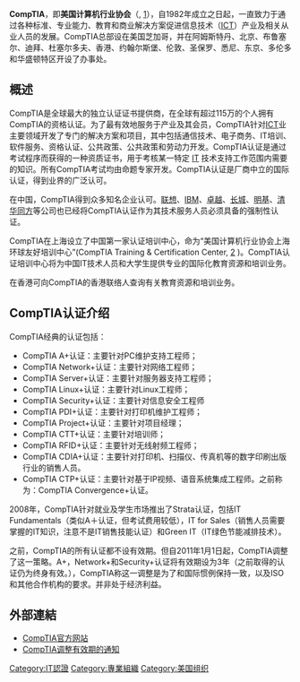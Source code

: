'''CompTIA'''，即'''美国计算机行业协会'''（{{lang|en|Computing Technology Industry Association}}, [http://www.comptia.org/]{{Wayback|url=http://www.comptia.org/ |date=20090507053324 }}），自1982年成立之日起，一直致力于通过各种标准、专业能力、教育和商业解决方案促进信息技术（[[ICT|ICT]]）产业及相关从业人员的发展。CompTIA总部设在美国芝加哥，并在阿姆斯特丹、北京、布鲁塞尔、迪拜、杜塞尔多夫、香港、约翰尔斯堡、伦敦、圣保罗、悉尼、东京、多伦多和华盛顿特区开设了办事处。

== 概述==
CompTIA是全球最大的独立认证证书提供商，在全球有超过115万的个人拥有CompTIA的资格认证。为了最有效地服务于产业及其会员，CompTIA针对[[ICT|ICT]]业主要领域开发了专门的解决方案和项目，其中包括通信技术、电子商务、IT培训、软件服务、资格认证、公共政策、公共政策和劳动力开发。CompTIA认证是通过考试程序而获得的一种资质证书，用于考核某一特定 [[IT|IT]] 技术支持工作范围内需要的知识。所有CompTIA考试均由命题专家开发。CompTIA认证是厂商中立的国际认证，得到业界的广泛认可。

在中国，CompTIA得到众多知名企业认可。[[联想|联想]]、[[IBM|IBM]]、[[卓越|卓越]]、[[长城|长城]]、[[明基|明基]]、[[清华同方|清华同方]]等公司也已经将CompTIA认证作为其技术服务人员必须具备的强制性认证。

CompTIA在上海设立了中国第一家认证培训中心，命为“美国计算机行业协会上海环球友好培训中心”(CompTIA Training & Certification Center, [https://web.archive.org/web/20170519123317/http://comptia.sh.cn/] )。CompTIA认证培训中心将为中国IT技术人员和大学生提供专业的国际化教育资源和培训业务。

在香港可向CompTIA的香港联络人查询有关教育资源和培训业务。

== CompTIA认证介绍 ==
CompTIA经典的认证包括：

* CompTIA A+认证：主要针对PC维护支持工程师；
* CompTIA Network+认证：主要针对网络工程师；
* CompTIA Server+认证：主要针对服务器支持工程师；
* CompTIA Linux+认证：主要针对Linux工程师；
* CompTIA Security+认证：主要针对信息安全工程师
* CompTIA PDI+认证：主要针对打印机维护工程师；
* CompTIA Project+认证：主要针对项目经理；
* CompTIA CTT+认证：主要针对培训师；
* CompTIA RFID+认证：主要针对无线射频工程师；
* CompTIA CDIA+认证：主要针对打印机、扫描仪、传真机等的数字印刷出版行业的销售人员。
* CompTIA CTP+认证：主要针对基于IP视频、语音系统集成工程师。之前称为：CompTIA Convergence+认证。

2008年，CompTIA针对就业及学生市场推出了Strata认证，包括IT Fundamentals（类似A＋认证，但考试费用较低），IT for Sales（销售人员需要掌握的IT知识，注意不是IT销售技能认证）和Green IT（IT绿色节能减排技术）。

之前，CompTIA的所有认证都不设有效期。但自2011年1月1日起，CompTIA调整了这一策略。A+，Network+和Security+认证将有效期设为3年（之前取得的认证仍为终身有效。），CompTIA称这一调整是为了和国际惯例保持一致，以及ISO和其他合作机构的要求。并非处于经济利益。

== 外部連結 ==
{{wikibooks}}
* [http://www.comptia.org/ CompTIA官方网站]{{Wayback|url=http://www.comptia.org/ |date=20090507053324 }}
* [https://web.archive.org/web/20120910232011/http://www.universaltraining.cn/peixun/xinwen/2010-07/424.html CompTIA调整有效期的通知]


[[Category:IT認證|Category:IT認證]]
[[Category:專業組織|Category:專業組織]]
[[Category:美国组织|Category:美国组织]]